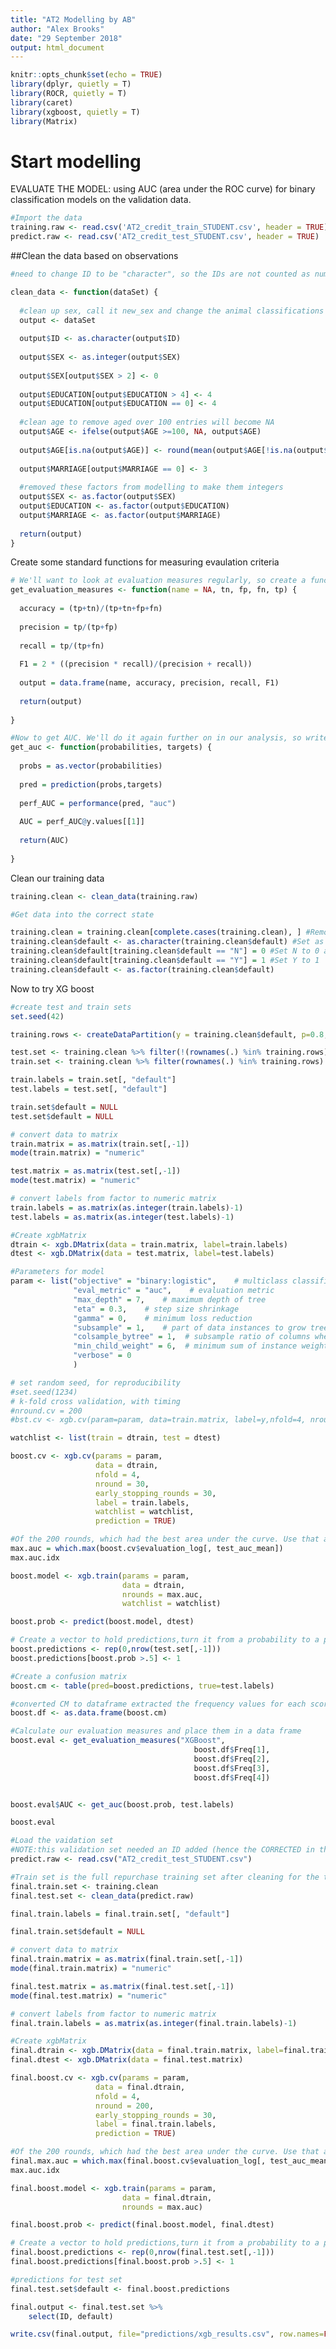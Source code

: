 ```yaml
---
title: "AT2 Modelling by AB"
author: "Alex Brooks"
date: "29 September 2018"
output: html_document
---
```


```r
knitr::opts_chunk$set(echo = TRUE)
library(dplyr, quietly = T)
library(ROCR, quietly = T)
library(caret)
library(xgboost, quietly = T)
library(Matrix)
```

# Start modelling

EVALUATE THE MODEL: using AUC (area under the ROC curve) for binary classification models on the validation data.

```r
#Import the data
training.raw <- read.csv('AT2_credit_train_STUDENT.csv', header = TRUE)
predict.raw <- read.csv('AT2_credit_test_STUDENT.csv', header = TRUE)
```
##Clean the data based on observations

```r
#need to change ID to be "character", so the IDs are not counted as numbers

clean_data <- function(dataSet) {
  
  #clean up sex, call it new_sex and change the animal classifications to 0
  output <- dataSet
  
  output$ID <- as.character(output$ID)
  
  output$SEX <- as.integer(output$SEX)
  
  output$SEX[output$SEX > 2] <- 0
  
  output$EDUCATION[output$EDUCATION > 4] <- 4
  output$EDUCATION[output$EDUCATION == 0] <- 4
  
  #clean age to remove aged over 100 entries will become NA
  output$AGE <- ifelse(output$AGE >=100, NA, output$AGE)
  
  output$AGE[is.na(output$AGE)] <- round(mean(output$AGE[!is.na(output$AGE)]))
  
  output$MARRIAGE[output$MARRIAGE == 0] <- 3
  
  #removed these factors from modelling to make them integers
  output$SEX <- as.factor(output$SEX)
  output$EDUCATION <- as.factor(output$EDUCATION)
  output$MARRIAGE <- as.factor(output$MARRIAGE)
  
  return(output)
}
```

Create some standard functions for measuring evaulation criteria

```r
# We'll want to look at evaluation measures regularly, so create a function to calculate and return them
get_evaluation_measures <- function(name = NA, tn, fp, fn, tp) {
  
  accuracy = (tp+tn)/(tp+tn+fp+fn)
  
  precision = tp/(tp+fp)
  
  recall = tp/(tp+fn)
  
  F1 = 2 * ((precision * recall)/(precision + recall))
  
  output = data.frame(name, accuracy, precision, recall, F1)
  
  return(output)
  
}
```

```r
#Now to get AUC. We'll do it again further on in our analysis, so write a function
get_auc <- function(probabilities, targets) {
  
  probs = as.vector(probabilities)
  
  pred = prediction(probs,targets)
  
  perf_AUC = performance(pred, "auc")
  
  AUC = perf_AUC@y.values[[1]]
  
  return(AUC)
  
}
```

Clean our training data
```r
training.clean <- clean_data(training.raw)

#Get data into the correct state

training.clean = training.clean[complete.cases(training.clean), ] #Remove rows with NAs
training.clean$default <- as.character(training.clean$default) #Set as characters so we can change to 0 and 1
training.clean$default[training.clean$default == "N"] = 0 #Set N to 0 and Y to 1
training.clean$default[training.clean$default == "Y"] = 1 #Set Y to 1
training.clean$default <- as.factor(training.clean$default)

```

Now to try XG boost

```r
#create test and train sets
set.seed(42)

training.rows <- createDataPartition(y = training.clean$default, p=0.8, list=F)

test.set <- training.clean %>% filter(!(rownames(.) %in% training.rows))
train.set <- training.clean %>% filter(rownames(.) %in% training.rows)

train.labels = train.set[, "default"]
test.labels = test.set[, "default"]

train.set$default = NULL
test.set$default = NULL

# convert data to matrix
train.matrix = as.matrix(train.set[,-1])
mode(train.matrix) = "numeric"

test.matrix = as.matrix(test.set[,-1])
mode(test.matrix) = "numeric"

# convert labels from factor to numeric matrix
train.labels = as.matrix(as.integer(train.labels)-1)
test.labels = as.matrix(as.integer(test.labels)-1)

#Create xgbMatrix
dtrain <- xgb.DMatrix(data = train.matrix, label=train.labels)
dtest <- xgb.DMatrix(data = test.matrix, label=test.labels)

#Parameters for model
param <- list("objective" = "binary:logistic",    # multiclass classification 
              "eval_metric" = "auc",    # evaluation metric
              "max_depth" = 7,    # maximum depth of tree 
              "eta" = 0.3,    # step size shrinkage 
              "gamma" = 0,    # minimum loss reduction 
              "subsample" = 1,    # part of data instances to grow tree 
              "colsample_bytree" = 1,  # subsample ratio of columns when constructing each tree 
              "min_child_weight" = 6,  # minimum sum of instance weight needed in a child
              "verbose" = 0
              )
```

```r
# set random seed, for reproducibility 
#set.seed(1234)
# k-fold cross validation, with timing
#nround.cv = 200
#bst.cv <- xgb.cv(param=param, data=train.matrix, label=y,nfold=4, nrounds=nround.cv, prediction=TRUE, verbose=FALSE)

watchlist <- list(train = dtrain, test = dtest)

boost.cv <- xgb.cv(params = param,
                   data = dtrain,
                   nfold = 4,
                   nround = 30,
                   early_stopping_rounds = 30,
                   label = train.labels,
                   watchlist = watchlist,
                   prediction = TRUE)

#Of the 200 rounds, which had the best area under the curve. Use that as nrounds
max.auc = which.max(boost.cv$evaluation_log[, test_auc_mean]) 
max.auc.idx

boost.model <- xgb.train(params = param,
                         data = dtrain,
                         nrounds = max.auc,
                         watchlist = watchlist)

boost.prob <- predict(boost.model, dtest)

# Create a vector to hold predictions,turn it from a probability to a prediction
boost.predictions <- rep(0,nrow(test.set[,-1]))
boost.predictions[boost.prob >.5] <- 1

#Create a confusion matrix
boost.cm <- table(pred=boost.predictions, true=test.labels)

#converted CM to dataframe extracted the frequency values for each score
boost.df <- as.data.frame(boost.cm)

#Calculate our evaluation measures and place them in a data frame
boost.eval <- get_evaluation_measures("XGBoost",
                                         boost.df$Freq[1],
                                         boost.df$Freq[2],
                                         boost.df$Freq[3],
                                         boost.df$Freq[4])


boost.eval$AUC <- get_auc(boost.prob, test.labels)

boost.eval

```



```r
#Load the vaidation set
#NOTE:this validation set needed an ID added (hence the CORRECTED in the file name)
predict.raw <- read.csv("AT2_credit_test_STUDENT.csv")

#Train set is the full repurchase training set after cleaning for the tree models
final.train.set <- training.clean
final.test.set <- clean_data(predict.raw)

final.train.labels = final.train.set[, "default"]

final.train.set$default = NULL

# convert data to matrix
final.train.matrix = as.matrix(final.train.set[,-1])
mode(final.train.matrix) = "numeric"

final.test.matrix = as.matrix(final.test.set[,-1])
mode(final.test.matrix) = "numeric"

# convert labels from factor to numeric matrix
final.train.labels = as.matrix(as.integer(final.train.labels)-1)

#Create xgbMatrix
final.dtrain <- xgb.DMatrix(data = final.train.matrix, label=final.train.labels)
final.dtest <- xgb.DMatrix(data = final.test.matrix)
```

```r

final.boost.cv <- xgb.cv(params = param,
                   data = final.dtrain,
                   nfold = 4,
                   nround = 200,
                   early_stopping_rounds = 30,
                   label = final.train.labels,
                   prediction = TRUE)

#Of the 200 rounds, which had the best area under the curve. Use that as nrounds
final.max.auc = which.max(final.boost.cv$evaluation_log[, test_auc_mean]) 
max.auc.idx

final.boost.model <- xgb.train(params = param,
                         data = final.dtrain,
                         nrounds = max.auc)

final.boost.prob <- predict(final.boost.model, final.dtest)

# Create a vector to hold predictions,turn it from a probability to a prediction
final.boost.predictions <- rep(0,nrow(final.test.set[,-1]))
final.boost.predictions[final.boost.prob >.5] <- 1

#predictions for test set
final.test.set$default <- final.boost.predictions

final.output <- final.test.set %>%
    select(ID, default)

write.csv(final.output, file="predictions/xgb_results.csv", row.names=FALSE)

```

